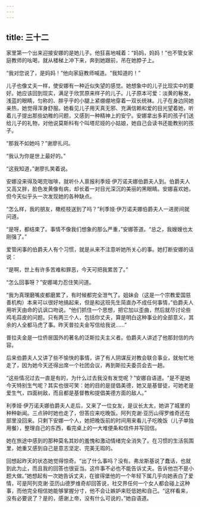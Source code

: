 ```yaml
---
---
---
```

title: 三十二
---




家里第一个出来迎接安娜的是她儿子。他狂喜地喊着：“妈妈，妈妈！”也不管女家庭教师的吆喝，就从楼梯上冲下来，奔到她跟前，吊在她脖子上。

“我对您说了，是妈妈！”他向家庭教师喊道。“我知道的！”

儿子也像丈夫一样，使安娜有一种近似失望的感觉。她想象中的儿子比现实中的要好。她应该回到现实，满足于欣赏原来样子的儿子。儿子原本可爱：淡黄的鬈发，浅蓝的眼睛，匀称的、胖乎乎的小腿上紧绷绷地穿着一双长统袜。儿子在身边同她亲热，她觉得浑身舒服。她看见儿子用天真无邪、充满信赖和爱的目光望着她，听着儿子提出那些幼稚的问题，又感到一种精神上的安宁。安娜拿出多莉的孩子们送给儿子的礼物，对他说莫斯科有个叫塔尼娅的小姑娘，她自己会读书还能教别的孩子。

“那我不如她吗？”谢廖扎问。

“我认为你是世上最好的。”

“这我知道，”谢廖扎笑着说。

安娜没来得及喝完咖啡，就听仆人禀报利季娅·伊万诺夫娜伯爵夫人到。伯爵夫人又高又胖，脸色发黄像有病，却长着一对目光深沉的美丽的黑眼睛。安娜喜欢她，但今天似乎头一次发现她的各种缺点。

“怎么样，我的朋友，橄榄枝送到了吗？”利季娅·伊万诺夫娜伯爵夫人一进房间就问道。

“是呀，都结束了。事情不像我们想象的那么严重，”安娜答道。“总之，我嫂嫂也太刚强了。”

爱管闲事的伯爵夫人有个习惯，就是从来不注意听她所关心的事。她打断安娜的话说：

“是啊，世上有许多苦难和罪恶，今天可把我累苦了。”

“怎么回事呀？”安娜竭力忍住笑问道。

“我为真理磨嘴皮都磨累了，有时候都完全泄气了。姐妹会（这是一个宗教爱国慈善机构）本来可以很好地搞起来，但是和这班先生简直办不成任何事情，”伯爵夫人用听天由命的讥讽口吻说。“他们抓住一个思想，把它加以歪曲，然后就尽讨论些鸡毛蒜皮的问题。只有两三个人，包括你丈夫，算是明白这种事业的全部意义，其余的人全都马虎了事。昨天普拉夫金写信给我说……”

普拉夫金是一位侨居国外的著名的泛斯拉夫主义者。伯爵夫人讲述了他那封信的内容。

后来伯爵夫人又讲了些不愉快的事情，讲了有人阴谋反对教会联合事业，就匆忙地走了，因为她今天还得出席一个社团会议，再到斯拉夫委员会去一趟。

“这些情况过去一直是有的，为什么过去我没有发觉呢？”安娜自语道。“是不是她今天特别生气呢？其实也很可笑：她的目的是提倡美德，她又是基督徒，可她老是爱生气，四面树敌，而且都是基督教和提倡美德方面的敌人。”

利季娅·伊万诺夫娜伯爵夫人走后，又来了一位女友，是议长太太，她讲了城里的种种新闻。三点钟时她也走了，但答应来吃晚饭。阿列克谢·亚历山得罗维奇还在部里没回来。只剩下安娜一个人，她把晚饭前的时间用来看儿子吃晚饭（儿子单独用餐），整理自己的东西，看完桌上的一大堆便条和信件并写回信。

她在旅途中感到的那种莫名其妙的羞愧和激动情绪完全消失了。在习惯的生活氛围里，她重又感到自己是意志坚定、完美无瑕的。

回想起昨天的状态她觉得惊奇。“出了什么事吗？没有。弗龙斯基说了蠢话，也就到此为止，而且我的回答也很妥当。这件事不必也不能告诉丈夫。告诉他岂不是小题大做。”她想起有一次她告诉丈夫，在彼得堡他的一个年轻下属几乎向她表白了爱情，可是阿列克谢·亚历山德罗维奇却回答说，社交界任何一个女人都会碰上这种事，而他完全相信她能够掌握分寸，他不会让嫉妒来贬低她和自己。“这样看来，没有必要说了？是的，感谢上帝，没有什么可说的，”她自语道。